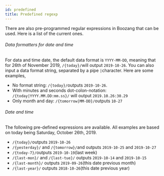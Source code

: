 ```yaml
---
id: predefined
title: Predefined regexp
---
```

There are also pre-programmed regular expressions in Boozang that can be used. Here is a list of the current ones.

###### Data formatters for date and time

For data and time date, the default data format is `YYYY-MM-DD`, meaning that for 26th of November 2019, `/{today}/`will output `2019-10-26`. You can also input a data format string, separated by a pipe `|`character. Here are some examples,

- No format string: `/{today}/`outputs `2019-10-26`.
- With minutes and seconds dot-colon-notation: `/{today|YYYY.MM.DD:mm.ss}/` will output `2019.10.26:30.29`
- Only month and day:  `/{tomorrow|MM-DD}/`outputs `10-27`

###### Date and time

The following pre-defined expressions are available. All examples are based on today being Saturday, October 26th, 2019. 

-   `/{today}/`outputs `2019-10-26`
- `/{yesterday}/` and  `/{tomorrow}/`and outputs `2019-10-25` and `2019-10-27`
- `/{today-7}/`outputs `2019-10-19`(last week)
- `/{last-mon}/` and `/{last-tue}/` outputs `2019-10-14` and `2019-10-15`
- `/{last-month}/` outputs `2019-09-26`(this date previous month)
- `/{last-year}/` outputs `2018-10-26`(this date previous year)